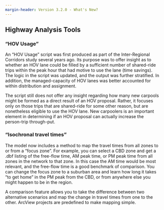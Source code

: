 ```yaml
---
margin-header: Version 3.2.0 - What's New?
---
```


## Highway Analysis Tools
### "HOV Usage"
An “HOV Usage” script was first produced as part of the Inter-Regional Corridors study several years ago.  Its purpose was to offer insight as to whether an HOV lane could be filled by a sufficient number of shared-ride trips within the peak hour that had motive to use the lane (time savings).  The logic in the script was updated, and the output was further stratified.  In addition, the managed-capacity of HOV lanes was better accounted for within distribution and assignment.

The script still does not offer any insight regarding how many new carpools might be formed as a direct result of an HOV proposal.  Rather, it focuses only on those trips that are shared-ride for some other reason, but are nonetheless eligible to use the HOV lane.  New carpoolers is an important element in determining if an HOV proposal can actually increase the person-trip through-put.

### “Isochronal travel times”
The model now includes a method to map the travel times from all zones to or from a “focus zone”.  For example, you can select a CBD zone and get a .dbf listing of the free-flow time, AM peak time, or PM peak time from all zones in the network to that zone.  In this case the AM time would be most relevant, and the free-flow time is a good benchmark of comparison.  You can change the focus zone to a suburban area and learn how long it takes “to get home” in the PM peak from the CBD, or from anywhere else you might happen to be in the region.

A comparison feature allows you to take the difference between two alternative scenarios and map the change in travel times from one to the other.  ArcView projects are predefined to make mapping simple.

